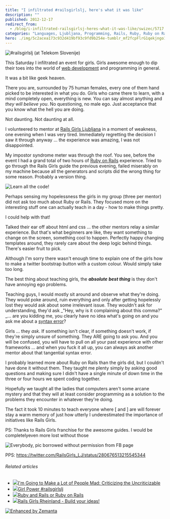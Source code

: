 ```yaml
---
title: "I infiltrated #railsgirlslj, here's what it was like"
description: ""
published: 2012-12-17
redirect_from:
  - /blog/i-infiltrated-railsgirlsj-heres-what-it-was-like/swizec/5717
categories: "Languages, Ljubljana, Programming, Rails, Ruby, Ruby on Rails, Syntax error, Travel + Events, Web development"
hero: ./img/5c2acea173c932d419bf93c9fd9b254e-tumblr_mf2fcpFlrG1qekjngo1_500.jpg
---
```


![#railsgirlslj (at Telekom Slovenije)](./img/5c2acea173c932d419bf93c9fd9b254e-tumblr_mf2fcpFlrG1qekjngo1_500.jpg "#railsgirlslj (at Telekom Slovenije)")

This Saturday I infiltrated an event for girls. Girls awesome enough to dip their toes into the world of [web development](http://en.wikipedia.org/wiki/Web_development "Web development") and programming in general.

It was a bit like geek heaven.

There you are, surrounded by 75 human females, every one of them hand picked to be interested in what you do. Girls who came there to learn, with a mind completely open, everything is new. You can say almost anything and _they will believe you_. No questioning, no male ego. Just acceptance that you know what the hell you are doing.

Not daunting. Not daunting at all.

I volunteered to mentor at [Rails Girls Ljubljana](http://railsgirls.com/ljubljana) in a moment of weakness, one evening when I was very tired. Immediately regretting the decision I saw it through anyway ... the experience was amazing, I was not disappointed.

My impostor syndrome meter was through the roof. You see, before the event I had a grand total of two hours of [Ruby on Rails](http://rubyonrails.org "Ruby on Rails") experience. Tried to go through the Rails Girls guide the previous evening, failed miserably on my machine because all the generators and scripts did the wrong thing for some reason. Probably a version thing.

![Learn all the code!](./img/d12a81b00a365127d310b656e058d008-tumblr_mf2z4svsYf1qekjngo1_500.jpg "Learn all the code!")

Perhaps sensing my hopelessness the girls in my group (three per mentor) did not ask too much about Ruby or Rails. They focused more on the interesting stuff one can actually teach in a day - how to make things pretty.

I could help with that!

Talked their ear off about html and css ... the other mentors relay a similar experience. But that's what beginners are like, they want something to change on the screen, something cool to happen. Perfectly happy changing templates around, they rarely care about the deep logic behind things. There's easier fruit to pick.

Although I'm sorry there wasn't enough time to explain one of the girls how to make a twitter bootstrap button with a custom colour. Would simply take too long.

The best thing about teaching girls, the _**absolute**_ _**best thing**_ is they don't have annoying ego problems.

Teaching guys, I would mostly sit around and observe what they're doing. They would poke around, ruin everything and only after getting hopelessly lost they would ask about some irrelevant issue. They wouldn't ask for understanding, they'd ask _"Hey, why is it complaining about this comma?" _... are you kidding me, you clearly have no idea what's going on and you ask me about a [syntax error](http://en.wikipedia.org/wiki/Syntax_error "Syntax error")?

Girls ... they _ask_. If something isn't clear, if something doesn't work, if they're simply unsure of something. They ARE going to ask you. And you will be confused, you will have to pull on all your past experience with other frameworks ... and when you fuck it all up, you can always ask another mentor about that tangential syntax error.

I probably learned more about Ruby on Rails than the girls did, but I couldn't have done it without them. They taught me plenty simply by asking good questions and making sure I didn't have a single minute of down time in the three or four hours we spent coding together.

Hopefully we taught all the ladies that computers aren't some arcane mystery and that they will at least consider programming as a solution to the problems they encounter in whatever they're doing.

The fact it took 10 minutes to teach everyone where \[ and ] are will forever stay a warm memory of just how utterly I underestimated the importance of initiatives like Rails Girls.

PS: Thanks to Rails Girls franchise for the awesome guides. I would be completelyeven more lost without those

![Everybody, pic borrowed without permission from FB page](https://fbcdn-sphotos-e-a.akamaihd.net/hphotos-ak-ash3/45026_482131445159472_1062267176_n.jpg "Everybody, pic borrowed without permission from FB page")

PPS: <https://twitter.com/RailsGirls_LJ/status/280676513215545344>

###### Related articles

- [![](https://i.zemanta.com/noimg_108_80_80.jpg)](http://architects.dzone.com/articles/im-going-make-lot-people-mad)[I'm Going to Make a Lot of People Mad: Criticizing the Uncriticizable](http://architects.dzone.com/articles/im-going-make-lot-people-mad)
- [![](https://i.zemanta.com/132732551_80_80.jpg)](http://restreaming.me/2012/12/17/girl-power-railsgirlslj/)[Girl Power #railsgirlslj](http://restreaming.me/2012/12/17/girl-power-railsgirlslj/)
- [![](https://i.zemanta.com/noimg_4_80_80.jpg)](http://stackoverflow.com/questions/13587631/ruby-and-rails-or-ruby-on-rails)[Ruby and Rails or Ruby on Rails](http://stackoverflow.com/questions/13587631/ruby-and-rails-or-ruby-on-rails)
- [![](https://i.zemanta.com/131908525_80_80.jpg)](http://railslove.com/blog/2012/12/12/rails-girls-rheinland-build-your-ideas)[Rails Girls Rheinland - Build your ideas!](http://railslove.com/blog/2012/12/12/rails-girls-rheinland-build-your-ideas)

[![Enhanced by Zemanta](https://img.zemanta.com/zemified_e.png?x-id=2be5233f-2664-4f40-930b-87edc9bde000)](http://www.zemanta.com/?px "Enhanced by Zemanta")

